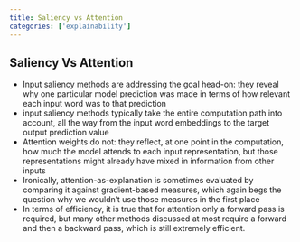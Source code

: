 ```yaml
---
title: Saliency vs Attention
categories: ['explainability']
---
```



## Saliency Vs Attention
- Input saliency methods are addressing the goal head-on: they reveal why one particular model prediction was made in terms of how relevant each input word was to that prediction
- input saliency methods typically take the entire computation path into account, all the way from the input word embeddings to the target output prediction value
- Attention weights do not: they reflect, at one point in the computation, how much the model attends to each input representation, but those representations might already have mixed in information from other inputs
- Ironically, attention-as-explanation is sometimes evaluated by comparing it against gradient-based measures, which again begs the question why we wouldn't use those measures in the first place
- In terms of efficiency, it is true that for attention only a forward pass is required, but many other methods discussed at most require a forward and then a backward pass, which is still extremely efficient.



